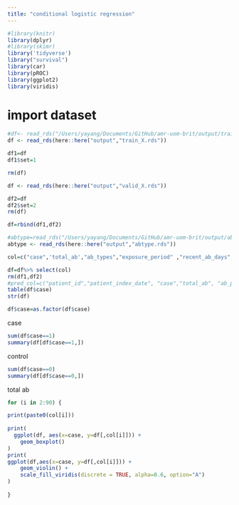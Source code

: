 ```yaml
---
title: "conditional logistic regression"
---
```


```r
#library(knitr)
library(dplyr)
#library(skimr)
library('tidyverse')
library("survival")
library(car)
library(pROC)
library(ggplot2)
library(viridis)
```

# import dataset
```r
#df<- read_rds("/Users/yayang/Documents/GitHub/amr-uom-brit/output/train_X.rds")
df <- read_rds(here::here("output","train_X.rds"))

df1=df
df1$set=1

rm(df)

df <- read_rds(here::here("output","valid_X.rds"))

df2=df
df2$set=2
rm(df)

df=rbind(df1,df2)

#abtype=read_rds("/Users/yayang/Documents/GitHub/amr-uom-brit/output/abtype.rds")
abtype <- read_rds(here::here("output","abtype.rds"))

col=c("case",'total_ab',"ab_types","exposure_period" ,"recent_ab_days", "broad_prop" ,"interval_med" , "interval_CV","length_CV","length_mean",abtype,"AB_6wk")

df=df%>% select(col)
rm(df1,df2)
#pred_col=c("patient_id","patient_index_date", "case","total_ab", "ab_prescriptions","ab_types","prescribe_times","exposure_period","recent_ab_days", "broad_prop" ,"broad_ab_prescriptions","interval_mean","interval_sd","interval_CV","length_mean", "length_sd", "length_CV","prescribe_time_0","prescribe_time_1","prescribe_time_2","prescribe_time_3",col,"AB_1_type","AB_6wk_type" ,"interval_med" ,"length_med" ,"ab_6w_binary" , "AB_6wk")
table(df$case)
str(df)

df$case=as.factor(df$case)
```

case
```r
sum(df$case==1)
summary(df[df$case==1,])
```
control
```r
sum(df$case==0)
summary(df[df$case==0,])
```

total ab
```r

for (i in 2:90) {

print(paste0(col[i]))
  
print(
  ggplot(df, aes(x=case, y=df[,col[i]])) + 
    geom_boxplot()
)
print(
ggplot(df,aes(x=case, y=df[,col[i]])) +
    geom_violin() +
    scale_fill_viridis(discrete = TRUE, alpha=0.6, option="A") 
)
  
}
```
